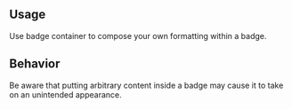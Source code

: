 ## Usage

Use badge container to compose your own formatting within a badge.

## Behavior

Be aware that putting arbitrary content inside a badge may cause it to take on an unintended appearance.
